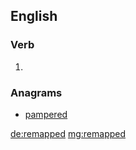 ==English==

===Verb===
{{head|en}}

# {{en-past of|remap}}

===Anagrams===
* [[pampered#English|pampered]]

[[de:remapped]]
[[mg:remapped]]